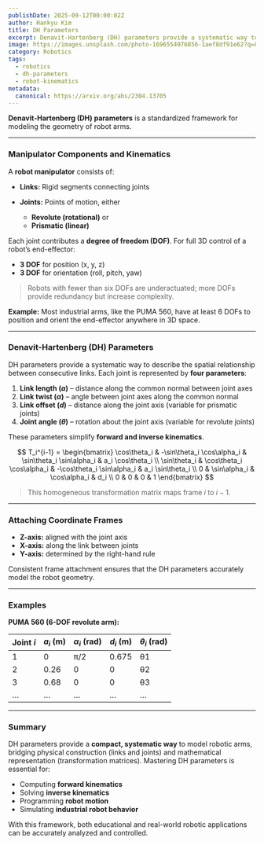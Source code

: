 ```yaml
---
publishDate: 2025-09-12T00:00:02Z
author: Hankyu Kim
title: DH Parameters
excerpt: Denavit-Hartenberg (DH) parameters provide a systematic way to describe robot geometry, linking kinematics, joints, and links for practical robot modeling and control.
image: https://images.unsplash.com/photo-1696554976856-1aef8df91e62?q=80&w=1198&auto=format&fit=crop&ixlib=rb-4.1.0&ixid=M3wxMjA3fDB8MHxwaG90by1wYWdlfHx8fGVufDB8fHx8fA%3D%3D
category: Robotics
tags:
  - robotics
  - dh-parameters
  - robot-kinematics
metadata:
  canonical: https://arxiv.org/abs/2304.13705
---
```


**Denavit-Hartenberg (DH) parameters** is a standardized framework for modeling the geometry of robot arms.

---

### Manipulator Components and Kinematics

A **robot manipulator** consists of:

* **Links:** Rigid segments connecting joints
* **Joints:** Points of motion, either

  * **Revolute (rotational)** or
  * **Prismatic (linear)**

Each joint contributes a **degree of freedom (DOF)**. For full 3D control of a robot’s end-effector:

* **3 DOF** for position (x, y, z)
* **3 DOF** for orientation (roll, pitch, yaw)

> Robots with fewer than six DOFs are underactuated; more DOFs provide redundancy but increase complexity.

**Example:** Most industrial arms, like the PUMA 560, have at least 6 DOFs to position and orient the end-effector anywhere in 3D space.

---

### Denavit-Hartenberg (DH) Parameters

DH parameters provide a systematic way to describe the spatial relationship between consecutive links. Each joint is represented by **four parameters**:

1. **Link length ($a$)** – distance along the common normal between joint axes
2. **Link twist ($\alpha$)** – angle between joint axes along the common normal
3. **Link offset ($d$)** – distance along the joint axis (variable for prismatic joints)
4. **Joint angle ($\theta$)** – rotation about the joint axis (variable for revolute joints)

These parameters simplify **forward and inverse kinematics**.

$$
T_i^{i-1} =
\begin{bmatrix}
\cos\theta_i & -\sin\theta_i \cos\alpha_i & \sin\theta_i \sin\alpha_i & a_i \cos\theta_i \\
\sin\theta_i & \cos\theta_i \cos\alpha_i & -\cos\theta_i \sin\alpha_i & a_i \sin\theta_i \\
0 & \sin\alpha_i & \cos\alpha_i & d_i \\
0 & 0 & 0 & 1
\end{bmatrix}
$$

> This homogeneous transformation matrix maps frame $i$ to $i-1$.

---

### Attaching Coordinate Frames

* **Z-axis:** aligned with the joint axis
* **X-axis:** along the link between joints
* **Y-axis:** determined by the right-hand rule

Consistent frame attachment ensures that the DH parameters accurately model the robot geometry.

---

### Examples

**PUMA 560 (6-DOF revolute arm):**

| Joint $i$ | $a_i$ (m) | $\alpha_i$ (rad) | $d_i$ (m) | $\theta_i$ (rad) |
| --------- | --------- | ---------------- | --------- | ---------------- |
| 1         | 0         | π/2              | 0.675     | θ1               |
| 2         | 0.26      | 0                | 0         | θ2               |
| 3         | 0.68      | 0                | 0         | θ3               |
| …         | …         | …                | …         | …                |

---

### Summary

DH parameters provide a **compact, systematic way** to model robotic arms, bridging physical construction (links and joints) and mathematical representation (transformation matrices). Mastering DH parameters is essential for:

* Computing **forward kinematics**
* Solving **inverse kinematics**
* Programming **robot motion**
* Simulating **industrial robot behavior**

With this framework, both educational and real-world robotic applications can be accurately analyzed and controlled.
